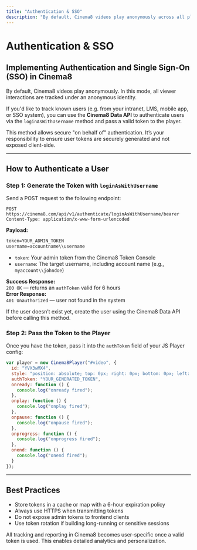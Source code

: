 ```yaml
---
title: "Authentication & SSO"
description: "By default, Cinema8 videos play anonymously across all platforms. This guide explains how to enable authenticated playback and single sign-on (SSO) via the Data API."
---
```



# Authentication & SSO

## Implementing Authentication and Single Sign-On (SSO) in Cinema8

By default, Cinema8 videos play anonymously. In this mode, all viewer interactions are tracked under an anonymous identity.

If you'd like to track known users (e.g. from your intranet, LMS, mobile app, or SSO system), you can use the **Cinema8 Data API** to authenticate users via the `loginAsWithUsername` method and pass a valid token to the player.

<Callout type="warning">
This method allows secure "on behalf of" authentication. It’s your responsibility to ensure user tokens are securely generated and not exposed client-side.
</Callout>

---

## How to Authenticate a User

<Steps>

### Step 1: Generate the Token with `loginAsWithUsername`

Send a POST request to the following endpoint:

```http filename="login-as.txt"
POST https://cinema8.com/api/v1/authenticate/loginAsWithUsername/bearer
Content-Type: application/x-www-form-urlencoded
```

**Payload:**

```txt
token=YOUR_ADMIN_TOKEN
username=accountname\\username
```

- `token`: Your admin token from the Cinema8 Token Console  
- `username`: The target username, including account name (e.g., `myaccount\\johndoe`)

**Success Response:**  
`200 OK` — returns an `authToken` valid for 6 hours  
**Error Response:**  
`401 Unauthorized` — user not found in the system

<Callout type="info">
If the user doesn’t exist yet, create the user using the Cinema8 Data API before calling this method.
</Callout>

### Step 2: Pass the Token to the Player

Once you have the token, pass it into the `authToken` field of your JS Player config:

```js filename="player-auth-token.js" showLineNumbers
var player = new Cinema8Player("#video", {
  id: "YVX3wMX4",
  style: "position: absolute; top: 0px; right: 0px; bottom: 0px; left: 0px; width: 100%; height: 100%; border: 0;",
  authToken: "YOUR_GENERATED_TOKEN",
  onready: function () {
    console.log("onready fired");
  },
  onplay: function () {
    console.log("onplay fired");
  },
  onpause: function () {
    console.log("onpause fired");
  },
  onprogress: function () {
    console.log("onprogress fired");
  },
  onend: function () {
    console.log("onend fired");
  }
});
```

</Steps>

---

## Best Practices

- Store tokens in a cache or map with a 6-hour expiration policy
- Always use HTTPS when transmitting tokens
- Do not expose admin tokens to frontend clients
- Use token rotation if building long-running or sensitive sessions

<Callout type="important">
All tracking and reporting in Cinema8 becomes user-specific once a valid token is used. This enables detailed analytics and personalization.
</Callout>
